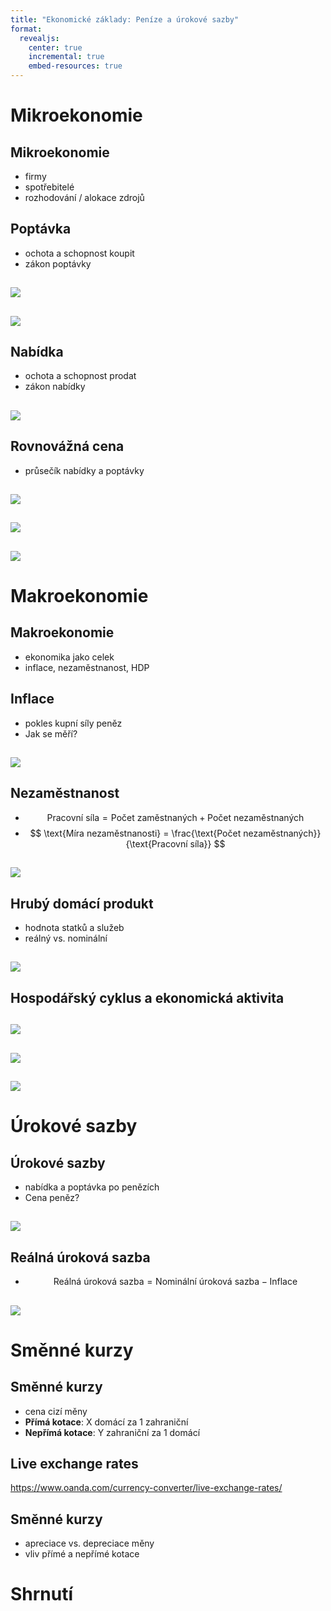 ```yaml
---
title: "Ekonomické základy: Peníze a úrokové sazby"
format:
  revealjs:
    center: true
    incremental: true
    embed-resources: true
---
```


# Mikroekonomie

## Mikroekonomie

- firmy
- spotřebitelé
- rozhodování / alokace zdrojů

## Poptávka

- ochota a schopnost koupit
- zákon poptávky

##

![](../images/fig_2_1.png)

##

![](../images/fig_2_2.png)

## Nabídka

- ochota a schopnost prodat
- zákon nabídky

## 

![](../images/fig_2_3.png)

## Rovnovážná cena

- průsečík nabídky a poptávky

##

![](../images/fig_2_4.png)

##

![](../images/fig_2_5.png)

##

![](../images/fig_2_6.png)

# Makroekonomie

## Makroekonomie

- ekonomika jako celek
- inflace, nezaměstnanost, HDP

## Inflace

- pokles kupní síly peněz
- Jak se měří?

##

![](../images/fig_2_7.png)

## Nezaměstnanost

-
$$
\text{Pracovní síla} = \text{Počet zaměstnaných} + \text{Počet nezaměstnaných}
$$
-  
$$
\text{Míra nezaměstnanosti} = \frac{\text{Počet nezaměstnaných}}{\text{Pracovní síla}}
$$

##

![](../images/fig_2_8.png)

## Hrubý domácí produkt

- hodnota statků a služeb
- reálný vs. nominální

##

![](../images/fig_2_9.png)

## Hospodářský cyklus a ekonomická aktivita

##

![](../images/fig_2_10.png)

##

![](../images/fig_2_11.png)

##

![](../images/fig_2_12.png)

# Úrokové sazby

## Úrokové sazby

- nabídka a poptávka po penězích
- Cena peněz?

##

![](../images/fig_2_13.png)

## Reálná úroková sazba

-
$$
\text{Reálná úroková sazba} = \text{Nominální úroková sazba} - \text{Inflace}
$$

## 

![](../images/fig_2_14.png)

# Směnné kurzy

## Směnné kurzy

- cena cizí měny
- **Přímá kotace**: X domácí za 1 zahraniční 
- **Nepřímá kotace**: Y zahraniční za 1 domácí

## Live exchange rates

<https://www.oanda.com/currency-converter/live-exchange-rates/>

## Směnné kurzy

- apreciace vs. depreciace měny 
- vliv přímé a nepřímé kotace

# Shrnutí
